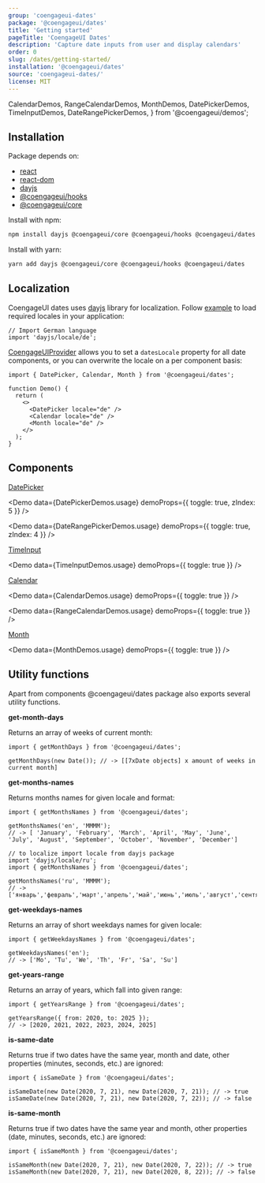 ```yaml
---
group: 'coengageui-dates'
package: '@coengageui/dates'
title: 'Getting started'
pageTitle: 'CoengageUI Dates'
description: 'Capture date inputs from user and display calendars'
order: 0
slug: /dates/getting-started/
installation: '@coengageui/dates'
source: 'coengageui-dates/'
license: MIT
---
```


  CalendarDemos,
  RangeCalendarDemos,
  MonthDemos,
  DatePickerDemos,
  TimeInputDemos,
  DateRangePickerDemos,
} from '@coengageui/demos';

## Installation

Package depends on:

- [react](https://www.npmjs.com/package/react)
- [react-dom](https://www.npmjs.com/package/react-dom)
- [dayjs](https://www.npmjs.com/package/dayjs)
- [@coengageui/hooks](https://www.npmjs.com/package/@coengageui/hooks)
- [@coengageui/core](https://www.npmjs.com/package/@coengageui/core)

Install with npm:

```sh
npm install dayjs @coengageui/core @coengageui/hooks @coengageui/dates
```

Install with yarn:

```sh
yarn add dayjs @coengageui/core @coengageui/hooks @coengageui/dates
```

## Localization

CoengageUI dates uses [dayjs](https://day.js.org/) library for localization.
Follow [example](https://day.js.org/docs/en/i18n/loading-into-nodejs) to load required locales in your application:

```tsx
// Import German language
import 'dayjs/locale/de';
```

[CoengageUIProvider](/theming/coengageui-provider/) allows you to set a `datesLocale` property for all date components, or you can overwrite the locale on a per component basis:

```tsx
import { DatePicker, Calendar, Month } from '@coengageui/dates';

function Demo() {
  return (
    <>
      <DatePicker locale="de" />
      <Calendar locale="de" />
      <Month locale="de" />
    </>
  );
}
```

## Components

[DatePicker](/dates/date-picker/)

<Demo data={DatePickerDemos.usage} demoProps={{ toggle: true, zIndex: 5 }} />

<Demo data={DateRangePickerDemos.usage} demoProps={{ toggle: true, zIndex: 4 }} />

[TimeInput](/dates/time-input/)

<Demo data={TimeInputDemos.usage} demoProps={{ toggle: true }} />

[Calendar](/dates/calendar/)

<Demo data={CalendarDemos.usage} demoProps={{ toggle: true }} />

<Demo data={RangeCalendarDemos.usage} demoProps={{ toggle: true }} />

[Month](/dates/month/)

<Demo data={MonthDemos.usage} demoProps={{ toggle: true }} />

## Utility functions

Apart from components @coengageui/dates package also exports several utility functions.

**get-month-days**

Returns an array of weeks of current month:

```tsx
import { getMonthDays } from '@coengageui/dates';

getMonthDays(new Date()); // -> [[7xDate objects] x amount of weeks in current month]
```

**get-months-names**

Returns months names for given locale and format:

```tsx
import { getMonthsNames } from '@coengageui/dates';

getMonthsNames('en', 'MMMM');
// -> [ 'January', 'February', 'March', 'April', 'May', 'June', 'July', 'August', 'September', 'October', 'November', 'December']

// to localize import locale from dayjs package
import 'dayjs/locale/ru';
import { getMonthsNames } from '@coengageui/dates';

getMonthsNames('ru', 'MMMM');
// -> ['январь','февраль','март','апрель','май','июнь','июль','август','сентябрь','октябрь','ноябрь','декабрь']
```

**get-weekdays-names**

Returns an array of short weekdays names for given locale:

```tsx
import { getWeekdaysNames } from '@coengageui/dates';

getWeekdaysNames('en');
// -> ['Mo', 'Tu', 'We', 'Th', 'Fr', 'Sa', 'Su']
```

**get-years-range**

Returns an array of years, which fall into given range:

```tsx
import { getYearsRange } from '@coengageui/dates';

getYearsRange({ from: 2020, to: 2025 });
// -> [2020, 2021, 2022, 2023, 2024, 2025]
```

**is-same-date**

Returns true if two dates have the same year, month and date, other properties (minutes, seconds, etc.) are ignored:

```tsx
import { isSameDate } from '@coengageui/dates';

isSameDate(new Date(2020, 7, 21), new Date(2020, 7, 21)); // -> true
isSameDate(new Date(2020, 7, 21), new Date(2020, 7, 22)); // -> false
```

**is-same-month**

Returns true if two dates have the same year and month, other properties (date, minutes, seconds, etc.) are ignored:

```tsx
import { isSameMonth } from '@coengageui/dates';

isSameMonth(new Date(2020, 7, 21), new Date(2020, 7, 22)); // -> true
isSameMonth(new Date(2020, 7, 21), new Date(2020, 8, 22)); // -> false
```
